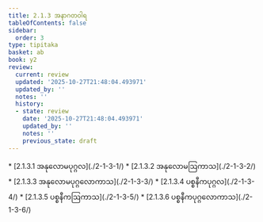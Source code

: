 ```yaml
---
title: 2.1.3 အနာဂတဝါရ
tableOfContents: false
sidebar:
  order: 3
type: tipitaka
basket: ab
book: y2
review:
  current: review
  updated: '2025-10-27T21:48:04.493971'
  updated_by: ''
  notes: ''
  history:
  - state: review
    date: '2025-10-27T21:48:04.493971'
    updated_by: ''
    notes: ''
    previous_state: draft
---
```



<ReviewStatus review={frontmatter.review} showDetails={true} />

<HypothesisAnnotation frontmatter={frontmatter} />

<DynamicBreadcrumb />



<TableOfContents book="y2" section="2.1.3">
* [2.1.3.1 အနုလောမပုဂ္ဂလ](./2-1-3-1/)
* [2.1.3.2 အနုလောမဩကာသ](./2-1-3-2/)
* [2.1.3.3 အနုလောမပုဂ္ဂလောကာသ](./2-1-3-3/)
* [2.1.3.4 ပစ္စနီကပုဂ္ဂလ](./2-1-3-4/)
* [2.1.3.5 ပစ္စနီကဩကာသ](./2-1-3-5/)
* [2.1.3.6 ပစ္စနီကပုဂ္ဂလောကာသ](./2-1-3-6/)
</TableOfContents>